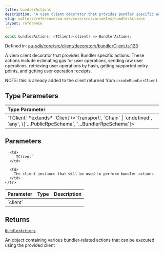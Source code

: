 ```yaml
---
title: bundlerActions
description: "A viem client decorator that provides Bundler specific actions. These actions include estimating gas for user operations, sending raw user operations, retrieving user operations by hash, getting supported entry points, and getting user operation receipts.  NOTE: this is already added to the client returned from `createBundlerClient`"
slug: wallets/reference/aa-sdk/core/src/variables/bundlerActions
layout: reference
---
```


```ts
const bundlerActions: <TClient>(client) => BundlerActions;
```

Defined in: [aa-sdk/core/src/client/decorators/bundlerClient.ts:123](https://github.com/alchemyplatform/aa-sdk/blob/5b9429f0f16dcd4ff822527b8de589e19e88faa7/aa-sdk/core/src/client/decorators/bundlerClient.ts#L123)

A viem client decorator that provides Bundler specific actions.
These actions include estimating gas for user operations, sending raw user operations, retrieving user operations by hash, getting supported entry points, and getting user operation receipts.

NOTE: this is already added to the client returned from `createBundlerClient`

## Type Parameters

<table>
  <thead>
    <tr>
      <th align="left">Type Parameter</th>
    </tr>
  </thead>

  <tbody>
    <tr>
      <td>
        `TClient` *extends* `Client`\<`Transport`, `Chain` | `undefined`, `any`, \[`...PublicRpcSchema`, `...BundlerRpcSchema`]>
      </td>
    </tr>
  </tbody>
</table>

## Parameters

<table>
  <thead>
    <tr>
      <th align="left">Parameter</th>
      <th align="left">Type</th>
      <th align="left">Description</th>
    </tr>
  </thead>

  <tbody>
    <tr>
      <td>
        `client`
      </td>

      <td>
        `TClient`
      </td>

      <td>
        The client instance that will be used to perform bundler actions
      </td>
    </tr>

  </tbody>
</table>

## Returns

[`BundlerActions`](../type-aliases/BundlerActions.mdx)

An object containing various bundler-related actions that can be executed using the provided client
